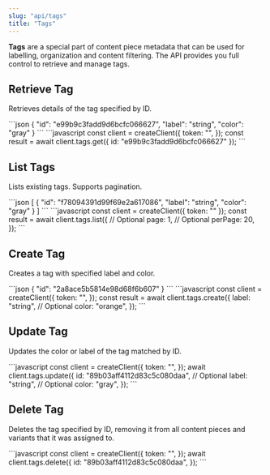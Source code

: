 ```yaml
---
slug: "api/tags"
title: "Tags"
---
```


**Tags** are a special part of content piece metadata that can be used for labelling, organization and content filtering. The API provides you full control to retrieve and manage tags.

## Retrieve Tag

Retrieves details of the tag specified by ID.

<EndpointCard method="GET" endpoint="/tags">
  <ResponseExample>
    ```json
    {
      "id": "e99b9c3fadd9d6bcfc066627",
      "label": "string",
      "color": "gray"
    }
    ```
  </ResponseExample>
  
  <RequestExample label="JavaScript">
    ```javascript
    const client = createClient({
      token: "<API_TOKEN>",
    });
    const result = await client.tags.get({
      id: "e99b9c3fadd9d6bcfc066627"
    });
    ```
  </RequestExample>
</EndpointCard>

## List Tags

Lists existing tags. Supports pagination.

<EndpointCard method="GET" endpoint="/tags/list">
  <ResponseExample>
    ```json
    [
      {
        "id": "f78094391d99f69e2a617086",
        "label": "string",
        "color": "gray"
      }
    ]
    ```
  </ResponseExample>
  
  <RequestExample label="JavaScript">
    ```javascript
    const client = createClient({
      token: "<API_TOKEN>"
    });
    const result = await client.tags.list({
      // Optional
      page: 1,
      // Optional
      perPage: 20,
    });
    ```
  </RequestExample>
</EndpointCard>

## Create Tag

Creates a tag with specified label and color.

<EndpointCard method="POST" endpoint="/tags">
  <ResponseExample>
    ```json
    {
      "id": "2a8ace5b5814e98d68f6b607"
    }
    ```
  </ResponseExample>
  
  <RequestExample label="JavaScript">
    ```javascript
    const client = createClient({
      token: "<API_TOKEN>",
    });
    const result = await client.tags.create({
      label: "string",
      // Optional
      color: "orange",
    });
    ```
  </RequestExample>
</EndpointCard>

## Update Tag

Updates the color or label of the tag matched by ID.

<EndpointCard method="PUT" endpoint="/tags">
  <RequestExample label="JavaScript">
    ```javascript
    const client = createClient({
      token: "<API_TOKEN>",
    });
    await client.tags.update({
      id: "89b03aff4112d83c5c080daa",
      // Optional
      label: "string",
      // Optional
      color: "gray",
    });
    ```
  </RequestExample>
</EndpointCard>

## Delete Tag

Deletes the tag specified by ID, removing it from all content pieces and variants that it was assigned to.

<EndpointCard method="DELETE" endpoint="/tags">
  <RequestExample label="JavaScript">
    ```javascript
    const client = createClient({
      token: "<API_TOKEN>",
    });
    await client.tags.delete({
      id: "89b03aff4112d83c5c080daa",
    });
    ```
  </RequestExample>
</EndpointCard>